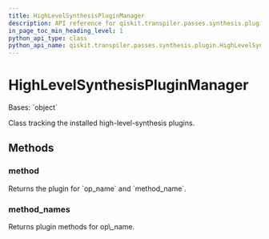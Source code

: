 ```yaml
---
title: HighLevelSynthesisPluginManager
description: API reference for qiskit.transpiler.passes.synthesis.plugin.HighLevelSynthesisPluginManager
in_page_toc_min_heading_level: 1
python_api_type: class
python_api_name: qiskit.transpiler.passes.synthesis.plugin.HighLevelSynthesisPluginManager
---
```


# HighLevelSynthesisPluginManager

<Class id="qiskit.transpiler.passes.synthesis.plugin.HighLevelSynthesisPluginManager" isDedicatedPage={true} github="https://github.com/qiskit/qiskit/tree/stable/0.23/qiskit/transpiler/passes/synthesis/plugin.py" signature="HighLevelSynthesisPluginManager" modifiers="class">
  Bases: `object`

  Class tracking the installed high-level-synthesis plugins.

  ## Methods

  <span id="qiskit-transpiler-passes-synthesis-plugin-highlevelsynthesispluginmanager-method" />

  ### method

  <Function id="qiskit.transpiler.passes.synthesis.plugin.HighLevelSynthesisPluginManager.method" signature="HighLevelSynthesisPluginManager.method(op_name, method_name)">
    Returns the plugin for `op_name` and `method_name`.
  </Function>

  <span id="qiskit-transpiler-passes-synthesis-plugin-highlevelsynthesispluginmanager-method-names" />

  ### method\_names

  <Function id="qiskit.transpiler.passes.synthesis.plugin.HighLevelSynthesisPluginManager.method_names" signature="HighLevelSynthesisPluginManager.method_names(op_name)">
    Returns plugin methods for op\_name.
  </Function>
</Class>

